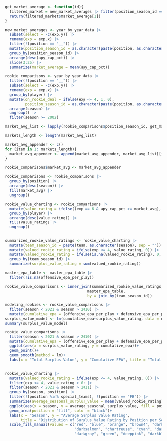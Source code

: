 ```r
get_market_average <- function(id){
  filtered_market = new_market_averages |> filter(position_season_id == id)
  return(filtered_market$market_average[1])
}
```



```r
new_market_averages <- year_by_year_data |>
  subset(select = -c(exp.y)) |>
  rename(exp = exp.x) |>
  filter(!(position == "__")) |>
  mutate(position_season_id = as.character(paste(position, as.character(season), sep = ""))) |>
  group_by(position_season_id) |>
  arrange(desc(apy_cap_pct)) |>
  slice(3:25) |> 
  summarize(market_average = mean(apy_cap_pct))
```


```r
rookie_comparisons <- year_by_year_data |>
  filter(!(position == "__")) |>
  subset(select = -c(exp.y)) |>
  rename(exp = exp.x) |>
  group_by(player) |>
  mutate(on_rookie_deal = ifelse(exp <= 4, 1, 0),
         position_season_id = as.character(paste(position, as.character(season), sep = ""))) |>
  arrange(season) |>
  ungroup() |>
  filter(season >= 2002)
```


```r
market_avg_list <- lapply(rookie_comparisons$position_season_id, get_market_average)
```

```r
markets_length <- length(market_avg_list)
```

```r
market_avg_appender <- c()
for (item in 1: markets_length){
  market_avg_appender <- append(market_avg_appender, market_avg_list[[item]])
}
```

```r
rookie_comparisons$market_avg <- market_avg_appender
```

```r
rookie_comparisons <- rookie_comparisons |>
  group_by(position) |>
  arrange(desc(season)) |>
  fill(market_avg) |>
  ungroup()
```

```r
rookie_value_charting <- rookie_comparisons |>
  mutate(value_rating = ifelse((exp == 6 & apy_cap_pct >= market_avg), apy_cap_pct - market_avg, NA)) |>
  group_by(player) |>
  arrange(desc(value_rating)) |>
  fill(value_rating) |>
  ungroup()
  
```

```r
summarized_rookie_value_ratings <- rookie_value_charting |>
  mutate(team_season_id = paste(team, as.character(season), sep = "")) |>
  mutate(valued_rookie_rating = ifelse(exp <= 4, value_rating, 0)) |>
  mutate(valued_rookie_rating = ifelse(is.na(valued_rookie_rating), 0, valued_rookie_rating)) |>
  group_by(team_season_id) |>
  summarize(surplus_value_rating = sum(valued_rookie_rating))
```


```r
master_epa_table <- master_epa_table |>
  filter(!is.na(offensive_epa_per_play))
```



```r
rookie_value_comparisons <- inner_join(summarized_rookie_value_ratings, 
                                     master_epa_table,
                                     by = join_by(team_season_id))
```



```r
modeling_rookies <- rookie_value_comparisons |>
  filter(season < 2021 & season > 2010) |>
  mutate(cumulative_epa = (offensive_epa_per_play + defensive_epa_per_play)/2)
surplus_value_model <- lm(cumulative_epa~surplus_value_rating, data = modeling_rookies)
summary(surplus_value_model)
```

```r
rookie_value_comparisons |>
  filter(season < 2021 & season > 2010) |>
  mutate(cumulative_epa = (offensive_epa_per_play + defensive_epa_per_play)/2) |>
  ggplot(aes(x = surplus_value_rating, y = cumulative_epa))+
  geom_point()+
  geom_smooth(method = lm)+
  labs(x = "Total Surplus Value", y = "Cumulative EPA", title = "Total Surplus Value vs. Cumulative EPA per Play")
  
```

```r
rookie_value_charting |>
  mutate(valued_rookie_rating = ifelse(exp <= 4, value_rating, 0)) |>
  filter(exp <= 4, value_rating > 0) |>
  filter(season < 2021 & season > 2011) |>
  group_by(season, position) |> 
  filter(!(position %in% special_teams), !(position == "FB")) |>
  summarize(average_seasonal_surplus_value = mean(valued_rookie_rating)) |>
  ggplot(aes(x = season, y = average_seasonal_surplus_value, fill = position))+
  geom_area(position = "fill", color = "black")+
  labs(x = "Season", y = "Average Surplus Value Rating", 
       title = "Distribution of Surplus Value Rating by Position per Season")+
  scale_fill_manual(values = c("red", "blue", "orange", "brown4", "darkorchid", 
                               "darksalmon", "chartreuse", "cyan", "darkgreen", 
                               "darkgray", "green", "deeppink", "darkblue", "chocolate"))
```


